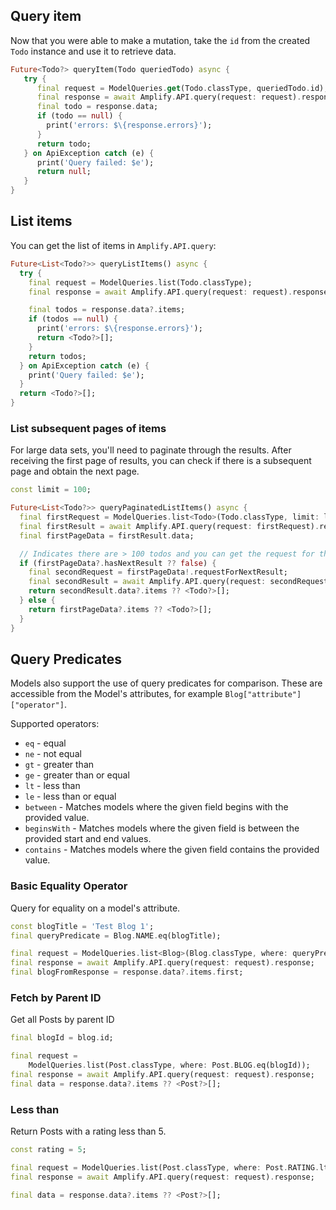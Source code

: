 ## Query item

Now that you were able to make a mutation, take the `id` from the created `Todo` instance and use it to retrieve data.

```dart
Future<Todo?> queryItem(Todo queriedTodo) async {
   try {
      final request = ModelQueries.get(Todo.classType, queriedTodo.id);
      final response = await Amplify.API.query(request: request).response;
      final todo = response.data;
      if (todo == null) {
        print('errors: $\{response.errors}');
      }
      return todo;
   } on ApiException catch (e) {
      print('Query failed: $e');
      return null;
   }
}
```

## List items

You can get the list of items in `Amplify.API.query`:

```dart
Future<List<Todo?>> queryListItems() async {
  try {
    final request = ModelQueries.list(Todo.classType);
    final response = await Amplify.API.query(request: request).response;

    final todos = response.data?.items;
    if (todos == null) {
      print('errors: $\{response.errors}');
      return <Todo?>[];
    }
    return todos;
  } on ApiException catch (e) {
    print('Query failed: $e');
  }
  return <Todo?>[];
}
```

### List subsequent pages of items

For large data sets, you'll need to paginate through the results. After receiving the first page of results, you can check if there is a subsequent page and obtain the next page.

```dart
const limit = 100;

Future<List<Todo?>> queryPaginatedListItems() async {
  final firstRequest = ModelQueries.list<Todo>(Todo.classType, limit: limit);
  final firstResult = await Amplify.API.query(request: firstRequest).response;
  final firstPageData = firstResult.data;

  // Indicates there are > 100 todos and you can get the request for the next set.
  if (firstPageData?.hasNextResult ?? false) {
    final secondRequest = firstPageData!.requestForNextResult;
    final secondResult = await Amplify.API.query(request: secondRequest!).response;
    return secondResult.data?.items ?? <Todo?>[];
  } else {
    return firstPageData?.items ?? <Todo?>[];
  }
}
```

## Query Predicates

Models also support the use of query predicates for comparison. These are accessible from the Model's attributes, for example `Blog["attribute"]["operator"]`.

Supported operators:

- `eq` - equal
- `ne` - not equal
- `gt` - greater than
- `ge` - greater than or equal
- `lt` - less than
- `le` - less than or equal
- `between` - Matches models where the given field begins with the provided value.
- `beginsWith` - Matches models where the given field is between the provided start and end values.
- `contains` - Matches models where the given field contains the provided value.

### Basic Equality Operator

Query for equality on a model's attribute.

```dart
const blogTitle = 'Test Blog 1';
final queryPredicate = Blog.NAME.eq(blogTitle);

final request = ModelQueries.list<Blog>(Blog.classType, where: queryPredicate);
final response = await Amplify.API.query(request: request).response;
final blogFromResponse = response.data?.items.first;
```

### Fetch by Parent ID

Get all Posts by parent ID

```dart
final blogId = blog.id;

final request =
    ModelQueries.list(Post.classType, where: Post.BLOG.eq(blogId));
final response = await Amplify.API.query(request: request).response;
final data = response.data?.items ?? <Post?>[];
```

### Less than

Return Posts with a rating less than 5.

```dart
const rating = 5;

final request = ModelQueries.list(Post.classType, where: Post.RATING.lt(rating));
final response = await Amplify.API.query(request: request).response;

final data = response.data?.items ?? <Post?>[];
```
